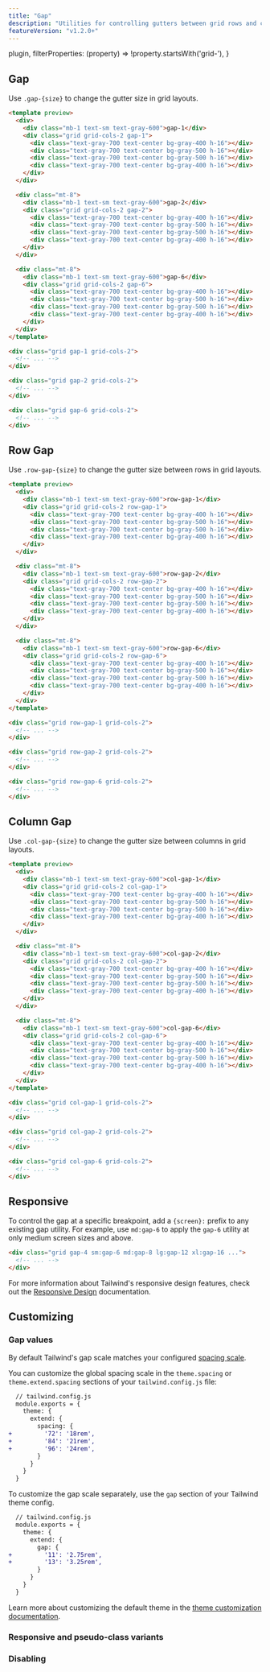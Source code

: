 ```yaml
---
title: "Gap"
description: "Utilities for controlling gutters between grid rows and columns."
featureVersion: "v1.2.0+"
---
```




  plugin,
  filterProperties: (property) => !property.startsWith('grid-'),
}

## Gap

Use `.gap-{size}` to change the gutter size in grid layouts.

```html
<template preview>
  <div>
    <div class="mb-1 text-sm text-gray-600">gap-1</div>
    <div class="grid grid-cols-2 gap-1">
      <div class="text-gray-700 text-center bg-gray-400 h-16"></div>
      <div class="text-gray-700 text-center bg-gray-500 h-16"></div>
      <div class="text-gray-700 text-center bg-gray-500 h-16"></div>
      <div class="text-gray-700 text-center bg-gray-400 h-16"></div>
    </div>
  </div>

  <div class="mt-8">
    <div class="mb-1 text-sm text-gray-600">gap-2</div>
    <div class="grid grid-cols-2 gap-2">
      <div class="text-gray-700 text-center bg-gray-400 h-16"></div>
      <div class="text-gray-700 text-center bg-gray-500 h-16"></div>
      <div class="text-gray-700 text-center bg-gray-500 h-16"></div>
      <div class="text-gray-700 text-center bg-gray-400 h-16"></div>
    </div>
  </div>

  <div class="mt-8">
    <div class="mb-1 text-sm text-gray-600">gap-6</div>
    <div class="grid grid-cols-2 gap-6">
      <div class="text-gray-700 text-center bg-gray-400 h-16"></div>
      <div class="text-gray-700 text-center bg-gray-500 h-16"></div>
      <div class="text-gray-700 text-center bg-gray-500 h-16"></div>
      <div class="text-gray-700 text-center bg-gray-400 h-16"></div>
    </div>
  </div>
</template>

<div class="grid gap-1 grid-cols-2">
  <!-- ... -->
</div>

<div class="grid gap-2 grid-cols-2">
  <!-- ... -->
</div>

<div class="grid gap-6 grid-cols-2">
  <!-- ... -->
</div>
```

## Row Gap

Use `.row-gap-{size}` to change the gutter size between rows in grid layouts.

```html
<template preview>
  <div>
    <div class="mb-1 text-sm text-gray-600">row-gap-1</div>
    <div class="grid grid-cols-2 row-gap-1">
      <div class="text-gray-700 text-center bg-gray-400 h-16"></div>
      <div class="text-gray-700 text-center bg-gray-500 h-16"></div>
      <div class="text-gray-700 text-center bg-gray-500 h-16"></div>
      <div class="text-gray-700 text-center bg-gray-400 h-16"></div>
    </div>
  </div>

  <div class="mt-8">
    <div class="mb-1 text-sm text-gray-600">row-gap-2</div>
    <div class="grid grid-cols-2 row-gap-2">
      <div class="text-gray-700 text-center bg-gray-400 h-16"></div>
      <div class="text-gray-700 text-center bg-gray-500 h-16"></div>
      <div class="text-gray-700 text-center bg-gray-500 h-16"></div>
      <div class="text-gray-700 text-center bg-gray-400 h-16"></div>
    </div>
  </div>

  <div class="mt-8">
    <div class="mb-1 text-sm text-gray-600">row-gap-6</div>
    <div class="grid grid-cols-2 row-gap-6">
      <div class="text-gray-700 text-center bg-gray-400 h-16"></div>
      <div class="text-gray-700 text-center bg-gray-500 h-16"></div>
      <div class="text-gray-700 text-center bg-gray-500 h-16"></div>
      <div class="text-gray-700 text-center bg-gray-400 h-16"></div>
    </div>
  </div>
</template>

<div class="grid row-gap-1 grid-cols-2">
  <!-- ... -->
</div>

<div class="grid row-gap-2 grid-cols-2">
  <!-- ... -->
</div>

<div class="grid row-gap-6 grid-cols-2">
  <!-- ... -->
</div>
```

## Column Gap

Use `.col-gap-{size}` to change the gutter size between columns in grid layouts.

```html
<template preview>
  <div>
    <div class="mb-1 text-sm text-gray-600">col-gap-1</div>
    <div class="grid grid-cols-2 col-gap-1">
      <div class="text-gray-700 text-center bg-gray-400 h-16"></div>
      <div class="text-gray-700 text-center bg-gray-500 h-16"></div>
      <div class="text-gray-700 text-center bg-gray-500 h-16"></div>
      <div class="text-gray-700 text-center bg-gray-400 h-16"></div>
    </div>
  </div>

  <div class="mt-8">
    <div class="mb-1 text-sm text-gray-600">col-gap-2</div>
    <div class="grid grid-cols-2 col-gap-2">
      <div class="text-gray-700 text-center bg-gray-400 h-16"></div>
      <div class="text-gray-700 text-center bg-gray-500 h-16"></div>
      <div class="text-gray-700 text-center bg-gray-500 h-16"></div>
      <div class="text-gray-700 text-center bg-gray-400 h-16"></div>
    </div>
  </div>

  <div class="mt-8">
    <div class="mb-1 text-sm text-gray-600">col-gap-6</div>
    <div class="grid grid-cols-2 col-gap-6">
      <div class="text-gray-700 text-center bg-gray-400 h-16"></div>
      <div class="text-gray-700 text-center bg-gray-500 h-16"></div>
      <div class="text-gray-700 text-center bg-gray-500 h-16"></div>
      <div class="text-gray-700 text-center bg-gray-400 h-16"></div>
    </div>
  </div>
</template>

<div class="grid col-gap-1 grid-cols-2">
  <!-- ... -->
</div>

<div class="grid col-gap-2 grid-cols-2">
  <!-- ... -->
</div>

<div class="grid col-gap-6 grid-cols-2">
  <!-- ... -->
</div>
```

## Responsive

To control the gap at a specific breakpoint, add a `{screen}:` prefix to any existing gap utility. For example, use `md:gap-6` to apply the `gap-6` utility at only medium screen sizes and above.

```html
<div class="grid gap-4 sm:gap-6 md:gap-8 lg:gap-12 xl:gap-16 ...">
  <!-- ... -->
</div>
```

For more information about Tailwind's responsive design features, check out the [Responsive Design](/docs/responsive-design) documentation.

## Customizing

### Gap values

By default Tailwind's gap scale matches your configured [spacing scale](/docs/customizing-spacing).

You can customize the global spacing scale in the `theme.spacing` or `theme.extend.spacing` sections of your `tailwind.config.js` file:

```diff
  // tailwind.config.js
  module.exports = {
    theme: {
      extend: {
        spacing: {
+         '72': '18rem',
+         '84': '21rem',
+         '96': '24rem',
        }
      }
    }
  }
```

To customize the gap scale separately, use the `gap` section of your Tailwind theme config.

```diff
  // tailwind.config.js
  module.exports = {
    theme: {
      extend: {
        gap: {
+         '11': '2.75rem',
+         '13': '3.25rem',
        }
      }
    }
  }
```

Learn more about customizing the default theme in the [theme customization documentation](/docs/theme#customizing-the-default-theme).

### Responsive and pseudo-class variants

<Variants plugin="gap" />

### Disabling

<Disabling plugin="gap" />
